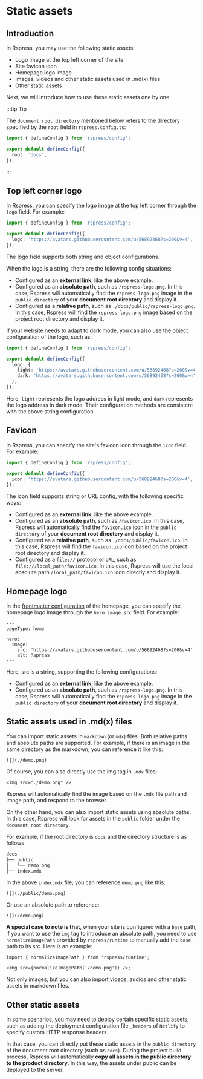 # Static assets

## Introduction

In Rspress, you may use the following static assets:

- Logo image at the top left corner of the site
- Site favicon icon
- Homepage logo image
- Images, videos and other static assets used in .md(x) files
- Other static assets

Next, we will introduce how to use these static assets one by one.

:::tip Tip

The `document root directory` mentioned below refers to the directory specified by the `root` field in `rspress.config.ts`:

```ts title="rspress.config.ts"
import { defineConfig } from 'rspress/config';

export default defineConfig({
  root: 'docs',
});
```

:::

## Top left corner logo

In Rspress, you can specify the logo image at the top left corner through the `logo` field. For example:

```ts title="rspress.config.ts"
import { defineConfig } from 'rspress/config';

export default defineConfig({
  logo: 'https://avatars.githubusercontent.com/u/56892468?s=200&v=4',
});
```

The logo field supports both string and object configurations.

When the logo is a string, there are the following config situations:

- Configured as an **external link**, like the above example.
- Configured as an **absolute path**, such as `/rspress-logo.png`. In this case, Rspress will automatically find the `rspress-logo.png` image in the `public directory` of your **document root directory** and display it.
- Configured as a **relative path**, such as `./docs/public/rspress-logo.png`. In this case, Rspress will find the `rspress-logo.png` image based on the project root directory and display it.

If your website needs to adapt to dark mode, you can also use the object configuration of the logo, such as:

```ts title="rspress.config.ts"
import { defineConfig } from 'rspress/config';

export default defineConfig({
  logo: {
    light: 'https://avatars.githubusercontent.com/u/56892468?s=200&v=4',
    dark: 'https://avatars.githubusercontent.com/u/56892468?s=200&v=4',
  },
});
```

Here, `light` represents the logo address in light mode, and `dark` represents the logo address in dark mode. Their configuration methods are consistent with the above string configuration.

## Favicon

In Rspress, you can specify the site's favicon icon through the `icon` field. For example:

```ts title="rspress.config.ts"
import { defineConfig } from 'rspress/config';

export default defineConfig({
  icon: 'https://avatars.githubusercontent.com/u/56892468?s=200&v=4',
});
```

The icon field supports string or URL config, with the following specific ways:

- Configured as an **external link**, like the above example.
- Configured as an **absolute path**, such as `/favicon.ico`. In this case, Rspress will automatically find the `favicon.ico` icon in the `public directory` of your **document root directory** and display it.
- Configured as a **relative path**, such as `./docs/public/favicon.ico`. In this case, Rspress will find the `favicon.ico` icon based on the project root directory and display it.
- Configured as a `file://` protocol or `URL`, such as `file:///local_path/favicon.ico`. In this case, Rspress will use the local absolute path `/local_path/favicon.ico` icon directly and display it.

## Homepage logo

In the [frontmatter configuration](/api/config/config-frontmatter.html#hero) of the homepage, you can specify the homepage logo image through the `hero.image.src` field. For example:

```mdx title="index.mdx"
---
pageType: home

hero:
  image:
    src: 'https://avatars.githubusercontent.com/u/56892468?s=200&v=4'
    alt: Rspress
---
```

Here, src is a string, supporting the following configurations:

- Configured as an **external link**, like the above example.
- Configured as an **absolute path**, such as `/rspress-logo.png`. In this case, Rspress will automatically find the `rspress-logo.png` image in the `public directory` of your **document root directory** and display it.

## Static assets used in .md(x) files

You can import static assets in `markdown` (or `mdx`) files. Both relative paths and absolute paths are supported. For example, if there is an image in the same directory as the markdown, you can reference it like this:

```mdx
![](./demo.png)
```

Of course, you can also directly use the img tag in `.mdx` files:

```mdx
<img src="./demo.png" />
```

Rspress will automatically find the image based on the `.mdx` file path and image path, and respond to the browser.

On the other hand, you can also import static assets using absolute paths. In this case, Rspress will look for assets in the `public` folder under the `document root directory`.

For example, if the root directory is `docs` and the directory structure is as follows

```bash
docs
├── public
│   └── demo.png
├── index.mdx
```

In the above `index.mdx` file, you can reference `demo.png` like this:

```mdx
![](./public/demo.png)
```

Or use an absolute path to reference:

```mdx
![](/demo.png)
```

**A special case to note is that**, when your site is configured with a `base` path, if you want to use the `img` tag to introduce an absolute path, you need to use `normalizeImagePath` provided by `rspress/runtime` to manually add the `base` path to its src. Here is an example:

```tsx title="guide.mdx"
import { normalizeImagePath } from 'rspress/runtime';

<img src={normalizeImagePath('/demo.png')} />;
```

Not only images, but you can also import videos, audios and other static assets in markdown files.

## Other static assets

In some scenarios, you may need to deploy certain specific static assets, such as adding the deployment configuration file `_headers` of `Netlify` to specify custom HTTP response headers.

In that case, you can directly put these static assets in the `public directory` of the document root directory (such as `docs`). During the project build process, Rspress will automatically **copy all assets in the public directory to the product directory**. In this way, the assets under public can be deployed to the server.
